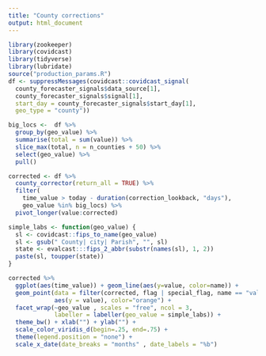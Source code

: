 ```yaml
---
title: "County corrections"
output: html_document
---
```


```r
library(zookeeper)
library(covidcast)
library(tidyverse)
library(lubridate)
source("production_params.R")
df <- suppressMessages(covidcast::covidcast_signal(
  county_forecaster_signals$data_source[1],
  county_forecaster_signals$signal[1],
  start_day = county_forecaster_signals$start_day[1], 
  geo_type = "county")) 

big_locs <-  df %>% 
  group_by(geo_value) %>%
  summarise(total = sum(value)) %>%
  slice_max(total, n = n_counties + 50) %>% 
  select(geo_value) %>%
  pull()

corrected <- df %>% 
  county_corrector(return_all = TRUE) %>% 
  filter(
    time_value > today - duration(correction_lookback, "days"),
    geo_value %in% big_locs) %>%
  pivot_longer(value:corrected)

simple_labs <- function(geo_value) {
  sl <- covidcast::fips_to_name(geo_value)
  sl <- gsub(" County| city| Parish", "", sl)
  state <- evalcast:::fips_2_abbr(substr(names(sl), 1, 2))
  paste(sl, toupper(state))
}
```

```r
corrected %>% 
  ggplot(aes(time_value)) + geom_line(aes(y=value, color=name)) +
  geom_point(data = filter(corrected, flag | special_flag, name == "value"), 
             aes(y = value), color="orange") +
  facet_wrap(~geo_value , scales = "free", ncol = 3, 
             labeller = labeller(geo_value = simple_labs)) +
  theme_bw() + xlab("") + ylab("") +
  scale_color_viridis_d(begin=.25, end=.75) + 
  theme(legend.position = "none") +
  scale_x_date(date_breaks = "months" , date_labels = "%b")
```


